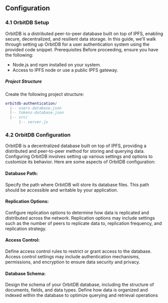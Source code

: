 ## Configuration
### 4.1 OrbitDB Setup
OrbitDB is a distributed peer-to-peer database built on top of IPFS, enabling secure, decentralized, and resilient data storage. In this guide, we'll walk through setting up OrbitDB for a user authentication system using the provided code snippet.
Prerequisites
Before proceeding, ensure you have the following:
- Node.js and npm installed on your system.
- Access to IPFS node or use a public IPFS gateway.
##### Project Structure

Create the following project structure:

```lua
orbitdb-authentication/
  |-- users-database.json
  |-- tokens-database.json
  |-- src/
      |-- server.js
```

### 4.2 OrbitDB Configuration
OrbitDB is a decentralized database built on top of IPFS, providing a distributed and peer-to-peer method for storing and querying data. Configuring OrbitDB involves setting up various settings and options to customize its behavior. Here are some aspects of OrbitDB configuration:

#### Database Path: 
Specify the path where OrbitDB will store its database files. This path should be accessible and writable by your application.

#### Replication Options: 
Configure replication options to determine how data is replicated and distributed across the network. Replication options may include settings such as the number of peers to replicate data to, replication frequency, and replication strategy.

#### Access Control: 
Define access control rules to restrict or grant access to the database. Access control settings may include authentication mechanisms, permissions, and encryption to ensure data security and privacy.

#### Database Schema: 
Design the schema of your OrbitDB database, including the structure of documents, fields, and data types. Define how data is organized and indexed within the database to optimize querying and retrieval operations
